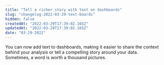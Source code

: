 ```yaml
---
title: "Tell a richer story with text on dashboards"
slug: "changelog-2022-03-29-text-boards"
hidden: false
createdAt: "2022-03-29T17:39:02.165Z"
updatedAt: "2022-03-29T17:39:02.165Z"
date: "03-29-2022"
---
```


You can now add text to dashboards, making it easier to share the context behind your analysis or tell a compelling story around your data. Sometimes, a word is worth a thousand pictures.
